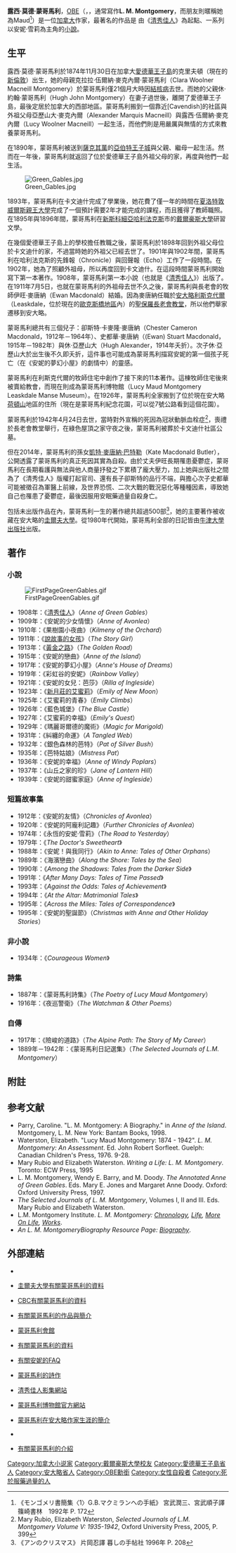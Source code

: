 {{Link style|time=2015-12-11T09:12:08+00:00}}
{{noteTA
|1=zh-cn:绿山墙的安妮; zh-tw:清秀佳人; zh-hk:紅髮安妮;
|2=zh-cn:安妮·雪莉; zh-tw:安妮·雪麗;
}}
{{Infobox writer
| name          = 露西·莫德·蒙哥馬利<br />{{lang|en|Lucy Maud Montgomery}}
| image         = File:LMM signed photo.jpg
| caption       = 
| birth_date    = 1874年11月30日
| birth_place   = [[File:Canadian_Red_Ensign_1868-1921.svg|border]] [[加拿大|加拿大]][[愛德華王子島|愛德華王子島]]{{link-en|新倫敦 (愛德華王子島)|New London, Prince Edward Island|新倫敦}}
| death_date    = 1942年4月24日（终年67歲）
| death_place   = [[File:Canadian_Red_Ensign_(1921-1957).svg|25px]] [[加拿大|加拿大]][[安大略|安大略]][[多倫多|多倫多]]
| occupation    = 作家、[[小說家|小說家]]
| genre         = 
| notable_works = [[清秀佳人|清秀佳人]]
}}
'''露西·莫德·蒙哥馬利'''，[[OBE|OBE]]（'''{{lang-en|Lucy Maud Montgomery}}'''，{{bd|1874年|11月30日|1942年|4月24日|catIdx=Montgomery, Lucy Maud}}，通常寫作'''L. M. Montgomery'''，而朋友則暱稱她為Maud<ref name="letters_to_MacMillan_P160">《モンゴメリ書簡集〈1〉G.B.マクミランへの手紙》 宮武潤三、宮武順子譯　篠崎書林　1992年  P. 172</ref>）是一位[[加拿大|加拿大]]作家，最著名的作品是
由《[[清秀佳人|清秀佳人]]》為起點、一系列以安妮·雪莉為主角的[[小說|小說]]。

== 生平 ==
露西·莫德·蒙哥馬利於1874年11月30日在加拿大[[愛德華王子島|愛德華王子島]]的克里夫頓（現在的[[:en:New_London,_Prince_Edward_Island|新倫敦]]）出生，她的母親克拉拉·伍爾納·麥克內爾·蒙哥馬利（Clara Woolner Macneill Montgomery）於蒙哥馬利僅21個月大時因[[結核病|結核病]]去世。而她的父親休·約翰·蒙哥馬利（Hugh John Montgomery）在妻子過世後，離開了愛德華王子島，最後定居於加拿大的西部地區。蒙哥馬利搬到一個靠近[Cavendish]的社區與外祖父母亞歷山大·麥克內爾（Alexander Marquis Macneill）與露西·伍爾納·麥克內爾（Lucy Woolner Macneill）一起生活，而他們則是用嚴厲與無情的方式來教養蒙哥馬利。

在1890年，蒙哥馬利被送到[[薩克其萬|薩克其萬]]的[[亞伯特王子城|亞伯特王子城]]與父親、繼母一起生活。然而在一年後，蒙哥馬利就返回了位於愛德華王子島外祖父母的家，再度與他們一起生活。

[[File:Green_Gables.jpg|left]]

1893年，蒙哥馬利在卡文迪什完成了學業後，她花費了僅一年的時間在[[夏洛特敦|夏洛特敦]][[威爾斯親王大學|威爾斯親王大學]]完成了一個預計需要2年才能完成的課程，而且獲得了教師職照。在1895年與1896年間，蒙哥馬利在[[新斯科細亞|新斯科細亞]][[哈利法克斯|哈利法克斯]]市的[[戴爾豪斯大學|戴爾豪斯大學]]研習文學。

在幾個愛德華王子島上的學校擔任教職之後，蒙哥馬利於1898年回到外祖父母位於卡文迪什的家，不過當時她的外祖父已經去世了。1901年與1902年間，蒙哥馬利在哈利法克斯的先鋒報（Chronicle）與回聲報（Echo）工作了一段時間。在1902年，她為了照顧外祖母，所以再度回到卡文迪什。在這段時間蒙哥馬利開始寫下第一本著作。1908年，蒙哥馬利第一本小說（也就是《[[清秀佳人|清秀佳人]]》）出版了。在1911年7月5日，也就在蒙哥馬利的外祖母去世不久之後，蒙哥馬利與長老會的牧師伊旺·麥唐納（Ewan Macdonald）結婚。因為麥唐納任職於[[安大略|安大略]][[利斯克代爾|利斯克代爾]]（Leaskdale，位於現在的[[歐克斯橋地區|歐克斯橋地區]]內）的[[聖保羅長老會教堂|聖保羅長老會教堂]]，所以他們舉家遷移到安大略。

蒙哥馬利總共有三個兒子：卻斯特·卡麥隆·麥唐納（Chester Cameron Macdonald，1912年－1964年）、史都華·麥唐納（(Ewan) Stuart Macdonald，1915年－1982年）與休·亞歷山大（Hugh Alexander，1914年夭折）。次子休·亞歷山大於出生後不久即夭折，這件事也可能成為蒙哥馬利描寫安妮的第一個孩子死亡（在《安妮的夢幻小屋》的劇情中）的靈感。 

蒙哥馬利在利斯克代爾的牧師住宅中創作了接下來的11本著作。這棟牧師住宅後來被賣給教會，而現在則成為蒙哥馬利博物館（Lucy Maud Montgomery Leaskdale Manse Museum）。在1926年，蒙哥馬利全家搬到了位於現在安大略[[荷頓山|荷頓山]]地區的住所（現在是蒙哥馬利紀念花園，可以從7號公路看到這個花園）。

蒙哥馬利於1942年4月24日去世，當時對外宣稱的死因為冠狀動脈血栓症<ref>Mary Rubio, Elizabeth Waterston, ''Selected Journals of L.M. Montgomery Volume V: 1935-1942'', Oxford University Press, 2005, P. 399</ref>，喪禮於長老會教堂舉行，在綠色屋頂之家守夜之後，蒙哥馬利被葬於卡文迪什社區公墓。

但在2014年，蒙哥馬利的孫女[[凱特·麥唐納·巴特勒|凱特·麥唐納·巴特勒]]（Kate Macdonald Butler），公開透露了蒙哥馬利的真正死因其實為自殺。由於丈夫伊旺長期罹患憂鬱症，蒙哥馬利在長期看護與無法與他人商量抒發之下累積了龐大壓力，加上她與出版社之間為了《清秀佳人》版權打起官司、還有長子卻斯特的品行不端，與擔心次子史都華可能被徵召為軍醫上前線，及世界恐慌、二次大戰的戰況惡化等種種因素，導致她自己也罹患了憂鬱症，最後因服用安眠藥過量自殺身亡。

包括未出版作品在內，蒙哥馬利一生的著作總共超過500部<ref name="Christmas_with_Anne_P208">《アンのクリスマス》  片岡忍譯  暮しの手帖社 1996年   P. 208</ref>，她的主要著作被收藏在安大略的[[圭爾夫大學|圭爾夫大學]]。從1980年代開始，蒙哥馬利全部的日記皆由[[牛津大學出版社|牛津大學出版社]]出版。

== 著作 ==

=== 小說 ===
[[File:FirstPageGreenGables.gif|thumb]]	
* 1908年：《[[清秀佳人|清秀佳人]]》（''Anne of Green Gables''）
* 1909年：《安妮的少女情懷》（''Anne of Avonlea''）
* 1910年：《果樹園小夜曲》（''Kilmeny of the Orchard''）
* 1911年：《[[說故事的女孩|說故事的女孩]]》（''The Story Girl''）
* 1913年：《[[黃金之路|黃金之路]]》（''The Golden Road''）
* 1915年：《安妮的戀曲》（''Anne of the Island''）
* 1917年：《安妮的夢幻小屋》（''Anne's House of Dreams''）
* 1919年：《彩虹谷的安妮》（''Rainbow Valley''）
* 1921年：《安妮的女兒：芭莎》（''Rilla of Ingleside''）
* 1923年：《[[新月莊的艾蜜莉|新月莊的艾蜜莉]]》（''Emily of New Moon''）
* 1925年：《艾蜜莉的青春》（''Emily Climbs''）
* 1926年：《藍色城堡》（''The Blue Castle''）
* 1927年：《艾蜜莉的幸福》（''Emily's Quest''）
* 1929年：《瑪麗哥爾德的魔術》（''Magic for Marigold''）
* 1931年：《糾纏的命運》（''A Tangled Web''）
* 1932年：《銀色森林的芭特》（''Pat of Silver Bush''）
* 1935年：《芭特姑娘》（''Mistress Pat''）
* 1936年：《安妮的幸福》（''Anne of Windy Poplars''）
* 1937年：《山丘之家的珍》（''Jane of Lantern Hill''） 
* 1939年：《安妮的甜蜜家庭》（''Anne of Ingleside''）

=== 短篇故事集 ===
* 1912年：《安妮的友情》（''Chronicles of Avonlea''）
* 1920年：《安妮的阿龐利記趣》（''Further Chronicles of Avonlea''）
* 1974年：《永恆的安妮·雪莉》（''The Road to Yesterday''）
* 1979年：《''The Doctor's Sweetheart''》
* 1988年：《安妮！與我同行》（''Akin to Anne: Tales of Other Orphans''）
* 1989年：《海濱戀曲》（''Along the Shore: Tales by the Sea''）
* 1990年：《''Among the Shadows: Tales from the Darker Side''》
* 1991年：《''After Many Days: Tales of Time Passed''》
* 1993年：《''Against the Odds: Tales of Achievement''》
* 1994年：《''At the Altar: Matrimonial Tales''》
* 1995年：《''Across the Miles: Tales of Correspondence''》
* 1995年：《安妮的聖誕節》（''Christmas with Anne and Other Holiday Stories''）

=== 非小說 ===
* 1934年：《''Courageous Women''》 

=== 詩集 ===
* 1887年：《蒙哥馬利詩集》（''The Poetry of Lucy Maud Montgomery''）
* 1916年：《夜巡警衛》（''The Watchman & Other Poems''）

=== 自傳 ===
* 1917年：《險峻的道路》（''The Alpine Path: The Story of My Career''） 
* 1889年－1942年：《蒙哥馬利日記選集》（''The Selected Journals of L.M. Montgomery''）

== 附註 ==
{{reflist}}

== 参考文献 ==
<div class="references-small">
* Parry, Caroline. "L. M. Montgomery: A Biography." in ''Anne of the Island''. Montgomery, L. M. New York: Bantam Books, 1998.
* Waterston, Elizabeth. "Lucy Maud Montgomery: 1874 - 1942". ''L. M. Montgomery: An Assessment''. Ed. John Robert Sorfleet. Guelph: Canadian Children's Press, 1976. 9-28. 
* Mary Rubio and Elizabeth Waterston. ''Writing a Life: L. M. Montgomery''. Toronto: ECW Press, 1995
* L. M. Montgomery, Wendy E. Barry, and M. Doody. ''The Annotated Anne of Green Gables''. Eds. Mary E. Jones and Margaret Anne Doody. Oxford: Oxford University Press, 1997.
* ''The Selected Journals of L. M. Montgomery'', Volumes I, II and III. Eds. Mary Rubio and Elizabeth Waterston.
* L.M. Montgomery Institute. ''L. M. Montgomery: [https://web.archive.org/web/20071111205550/http://www.lmmontgomery.ca/node/41 Chronology], [https://web.archive.org/web/20071111205855/http://www.lmmontgomery.ca/node/42 Life], [https://web.archive.org/web/20071111205555/http://www.lmmontgomery.ca/node/43 More On Life], [https://web.archive.org/web/20071019060732/http://www.lmmontgomery.ca/node/44 Works]''.
* ''An L. M. MontgomeryBiography Resource Page: [http://www.tickledorange.com/LMM/Biography.html Biography]{{dead link|date=2018年2月 |bot=InternetArchiveBot |fix-attempted=yes }}''.
</div>

== 外部連結 ==
{{wikisource|en:Author:Lucy Maud Montgomery|露西·莫德·蒙哥馬利的作品}} 
* {{en}}{{gutenberg author|id=Lucy_Maud_Montgomery|name=蒙哥馬利}}
* {{en}}[https://web.archive.org/web/20071105155254/http://www.lib.uoguelph.ca/resources/archives/special_collections/lmmontgomery_collection.htm 圭爾夫大學有關蒙哥馬利的資料] 
* {{en}}[http://archives.cbc.ca/IDD-1-74-1630/people/lucy_maud_montgomery/ CBC有關蒙哥馬利的資料]
* {{en}}[https://web.archive.org/web/20050324030852/http://lmm.confederationcentre.com/ 有關蒙哥馬利的作品與簡介]
* {{en}}[http://www.upei.ca/~lmmi/ 蒙哥馬利會館]
* {{en}}[https://web.archive.org/web/20080514215106/http://www.tickledorange.com/LMM/index.html 有關蒙哥馬利的資料] 
* {{en}}[https://web.archive.org/web/20110718150018/http://yukazine.com/lmm/e/AnneJapan.html 有關安妮的FAQ] 
* {{en}}[http://eir.library.utoronto.ca/rpo/display/poet229.html 蒙哥馬利的詩作] {{Wayback|url=http://eir.library.utoronto.ca/rpo/display/poet229.html |date=20060114182734 }}
* {{en}}[https://web.archive.org/web/20070810013706/http://www.anne3.com/ 清秀佳人影集網站] 
* {{en}}[https://web.archive.org/web/20060914060646/http://www.town.uxbridge.on.ca/history/historicSites/lmm/lmm.htm 蒙哥馬利博物館官方網站]
* {{en}}[https://web.archive.org/web/20071002093531/http://www.yukazine.com/lmm/e/index.html 蒙哥馬利在安大略作家生涯的簡介]
* {{en}}{{nndb name|id=226/000084971|name=蒙哥馬利}}
* {{es}}[https://web.archive.org/web/20070927032203/http://www.palimpalem.com/5/kilmeny/ 有關蒙哥馬利的介紹]

{{Authority control}}
{{DEFAULTSORT:Montgomery, Lucy Maud}}
[[Category:加拿大小说家|Category:加拿大小说家]]
[[Category:戴爾豪斯大學校友|Category:戴爾豪斯大學校友]]
[[Category:愛德華王子島省人|Category:愛德華王子島省人]]
[[Category:安大略省人|Category:安大略省人]]
[[Category:OBE勳銜|Category:OBE勳銜]]
[[Category:女性自殺者|Category:女性自殺者]]
[[Category:死於服藥過量的人|Category:死於服藥過量的人]]